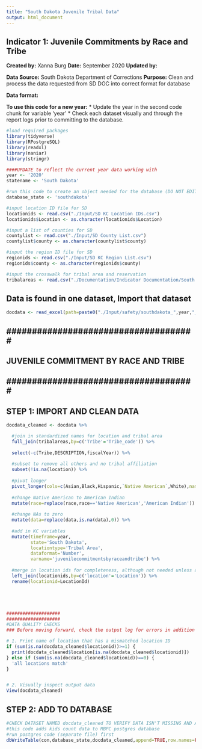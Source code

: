 ```yaml
---
title: "South Dakota Juvenile Tribal Data"
output: html_document
---
```


## Indicator 1: Juvenile Commitments by Race and Tribe

**Created by:** Xanna Burg
**Date:** September 2020
**Updated by:**

**Data Source:** South Dakota Department of Corrections
**Purpose:** Clean and process the data requested from SD DOC into correct format for database

**Data format:** 


**To use this code for a new year:**
* Update the year in the second code chunk for variable 'year'
* Check each dataset visually and through the report logs prior to committing to the database.


```r
#load required packages
library(tidyverse)
library(RPostgreSQL)
library(readxl)
library(naniar)
library(stringr)
```


```r
####UPDATE to reflect the current year data working with
year <- '2020'
statename <- 'South Dakota'

#run this code to create an object needed for the database (DO NOT EDIT)
database_state <- 'southdakota'

#input location ID file for SD
locationids <- read.csv("./Input/SD KC Location IDs.csv")
locationids$Location <- as.character(locationids$Location)

#input a list of counties for SD
countylist <- read.csv("./Input/SD County List.csv")
countylist$county <- as.character(countylist$county)

#input the region ID file for SD
regionids <- read.csv("./Input/SD KC Region List.csv")
regionids$county <- as.character(regionids$county)

#input the crosswalk for tribal area and reservation
tribalareas <- read.csv("./Documentation/Indicator Documentation/South Dakota Data Requests/southdakota_tribalareareservationcrosswalk.csv")
```

## Data is found in one dataset, Import that dataset
```r
docdata <- read_excel(path=paste0("./Input/safety/southdakota_",year,"_juvenilecommitmentsbyraceandtribe.xlsx")) 
```



## ##################################### ##
## JUVENILE COMMITMENT BY RACE AND TRIBE ##
## ##################################### ##

## STEP 1: IMPORT AND CLEAN DATA
```r
docdata_cleaned <- docdata %>%

  #join in standardized names for location and tribal area
  full_join(tribalareas,by=c('Tribe'='Tribe_code')) %>%
  
  select(-c(Tribe,DESCRIPTION,fiscalYear)) %>%
  
  #subset to remove all others and no tribal affiliation
  subset(!is.na(location)) %>%
  
  #pivot longer
  pivot_longer(cols=c(Asian,Black,Hispanic,`Native American`,White),names_to='race',values_to='data') %>%
  
  #change Native American to American Indian
  mutate(race=replace(race,race=='Native American','American Indian')) %>%
  
  #change NAs to zero
  mutate(data=replace(data,is.na(data),0)) %>%
  
  #add in KC variables
  mutate(timeframe=year,
         state='South Dakota',
         locationtype='Tribal Area',
         dataformat='Number',
         varname='juvenilecommitmentsbyraceandtribe') %>%
  
  #merge in location ids for completeness, although not needed unless adding to KC
  left_join(locationids,by=c('location'='Location')) %>%
  rename(locationid=LocationId)





####################
####################
#DATA QUALITY CHECKS
### Before moving forward, check the output log for errors in addition to checking specifically for these quality checks

# 1. Print name of location that has a mismatched location ID
if (sum(is.na(docdata_cleaned$locationid))>=1) {
  print(docdata_cleaned$location[is.na(docdata_cleaned$locationid)])
} else if (sum(is.na(docdata_cleaned$locationid))==0) {
  'all locations match'
}


# 2. Visually inspect output data
View(docdata_cleaned)
```


## STEP 2: ADD TO DATABASE
```r
#CHECK DATASET NAMED docdata_cleaned TO VERIFY DATA ISN'T MISSING AND APPEARS CORRECT
#this code adds kids count data to MBPC postgres database
#run postgres code (separate file) first
dbWriteTable(con,database_state,docdata_cleaned,append=TRUE,row.names=FALSE)
```



